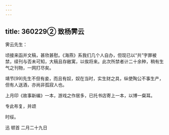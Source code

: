 ```yaml
---
---
---
```

title: 360229② 致杨霁云
---




霁云先生：

顷接来函并文稿，甚欣甚慰。《海燕》系我们几个人自办，但现已以“共”字罪被禁，续刊与否未可知，大稿且存敝寓，以俟将来。此次所禁者计二十余种，稍有生气之刊物，一网打尽矣。

靖节[99]先生不但有妾，而且有奴，奴在当时，实生财之具，纵使陶公不事生产，但有人送酒，亦尚非孤寂人也。

上月印《故事新编》一本，游戏之作居多，已托书店寄上一本，以博一粲耳。

专此布复，并颂

时绥。

迅 顿首 二月二十九日